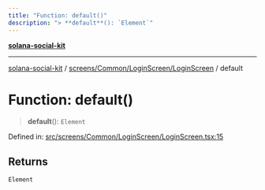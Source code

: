 ```yaml
---
title: "Function: default()"
description: "> **default**(): `Element`"
---
```


[**solana-social-kit**](../../../../../README.mdx)

***

[solana-social-kit](../../../../../README.mdx) / [screens/Common/LoginScreen/LoginScreen](../README.mdx) / default

# Function: default()

> **default**(): `Element`

Defined in: [src/screens/Common/LoginScreen/LoginScreen.tsx:15](https://github.com/SendArcade/solana-app-kit/blob/bd4b3556b8f469c27ebb06f4df65b3a36b43ba3b/src/screens/Common/LoginScreen/LoginScreen.tsx#L15)

## Returns

`Element`
